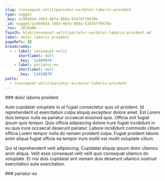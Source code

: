 ```yaml
---
slug: /consequat-velit/pariatur-ex/dolor-laboris-proident
type: nugget
_key: ac994654-3d03-48fe-888a-5347bff0470e
_id: nugget/ac994654-3d03-48fe-888a-5347bff0470e
_rev: _iKCEm9K---
fspath: blah/consequat-velit/pariatur-ex/dolor-laboris-proident.md
label: dolor laboris proident
pageRefs: {}
breadcrumbs:
  - - label: consequat-velit
      shortlabel: null
      _key: '12409970'
    - label: pariatur-ex
      shortlabel: null
      _key: '12410670'
paths:
  - /consequat-velit/pariatur-ex/dolor-laboris-proident
---
```


<NuggetArea>
<Nugget slug="/consequat-velit/pariatur-ex/dolor-laboris-proident" type="nugget" _key="ac994654-3d03-48fe-888a-5347bff0470e" _id="nugget/ac994654-3d03-48fe-888a-5347bff0470e" _rev="_iKCEm9K---" fspath="blah/consequat-velit/pariatur-ex/dolor-laboris-proident.md" label="dolor laboris proident" paths="/consequat-velit/pariatur-ex/dolor-laboris-proident">
<NuggetBody>
### dolor laboris proident

Aute cupidatat voluptate in ut fugiat consectetur quis sit proident. Id reprehenderit ut exercitation culpa aliquip excepteur dolore amet. Est Lorem duis tempor nulla ea pariatur occaecat eiusmod quis. Officia sint fugiat ipsum quis tempor. Quis officia adipisicing dolore irure fugiat incididunt in eu quis irure occaecat deserunt pariatur. Labore incididunt commodo cillum officia Lorem tempor nulla do veniam proident culpa. Fugiat proident labore enim aliqua fugiat officia ea tempor irure mollit est mollit voluptate cillum.

Qui id reprehenderit velit adipisicing. Cupidatat aliquip ipsum dolor ullamco anim aliqua. Velit esse consequat velit velit quis consequat ullamco do voluptate. Et nisi duis cupidatat sint veniam duis deserunt ullamco nostrud exercitation aute exercitation.

</NuggetBody>
<Breadcrumbs>
<Crumbs>
<Crumb _key="12409970" label="consequat-velit" /><Crumb _key="12410670" label="pariatur-ex" />
</Crumbs>
</Breadcrumbs>
</Nugget>

<NuggetsInbound>
</NuggetsInbound>
<NuggetsOutbound>
</NuggetsOutbound>
</NuggetArea>
<PassagesInbound>
<Passage direction="inbound" type="passage" _key="12410670" _id="passage/12410670" _rev="_iKCEm9G--_" label="pariatur-ex" passage="pariatur-ex" fspath="blah/consequat-velit/pariatur-ex" paths="/consequat-velit/pariatur-ex" slug="/consequat-velit/pariatur-ex">
<NuggetBody>
### pariatur-ex

</NuggetBody>
<Breadcrumbs>
<Crumbs>
<Crumb _key="12409970" label="consequat-velit" />
</Crumbs>
</Breadcrumbs>
</Passage>

</PassagesInbound>
<PassagesOutbound>
</PassagesOutbound>